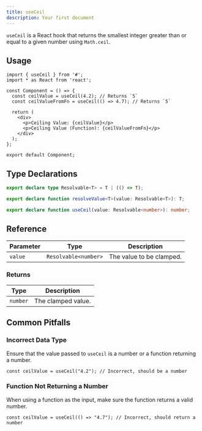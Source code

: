 ```yaml
---
title: useCeil
description: Your first document
---
```


`useCeil` is a React hook that returns the smallest integer greater than or equal to a given number using `Math.ceil`.

## Usage

```tsx
import { useCeil } from '#';
import * as React from 'react';

const Component = () => {
  const ceilValue = useCeil(4.2); // Returns `5`
  const ceilValueFromFn = useCeil(() => 4.7); // Returns `5`

  return (
    <div>
      <p>Ceiling Value: {ceilValue}</p>
      <p>Ceiling Value (Function): {ceilValueFromFn}</p>
    </div>
  );
};

export default Component;
```

## Type Declarations

```ts
export declare type Resolvable<T> = T | (() => T);

export declare function resolveValue<T>(value: Resolvable<T>): T;

export declare function useCeil(value: Resolvable<number>): number;
```

## Reference

| Parameter | Type                 | Description              |
| --------- | -------------------- | ------------------------ |
| `value`   | `Resolvable<number>` | The value to be clamped. |

### Returns

| Type     | Description        |
| -------- | ------------------ |
| `number` | The clamped value. |

## Common Pitfalls

### Incorrect Data Type

Ensure that the value passed to `useCeil` is a number or a function returning a number.

```tsx
const ceilValue = useCeil("4.2"); // Incorrect, should be a number
```

### Function Not Returning a Number

When using a function as the input, make sure the function returns a valid number.

```tsx
const ceilValue = useCeil(() => "4.7"); // Incorrect, should return a number
```